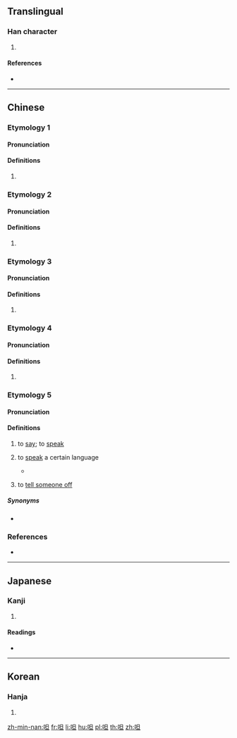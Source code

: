 {{character info/new}}
==Translingual==

===Han character===
{{Han char|rn=30|rad=口|as=05|sn=8|four=66010|canj=RAM|ids=⿰口旦}}

# {{defn|Han|sort=口05}}

====References====
* {{Han ref|kx=0184.010|dkj=03474|dj=0403.010|hdz=10600.010|uh=547E|ud=21630|bh=CBE3|bd=52195}}

----

==Chinese==
{{zh-forms}}

===Etymology 1===

====Pronunciation====
{{zh-pron
|m=dá
|c=daat3
|mc=y
|oc=y
|cat=
}}

====Definitions====
{{zh-hanzi}}

# {{rfdef|lang=zh}}

===Etymology 2===

====Pronunciation====
{{zh-pron
|m=dàn
|c=taan2
|cat=
}}

====Definitions====
{{zh-hanzi}}

# {{rfdef|lang=zh}}

===Etymology 3===

====Pronunciation====
{{zh-pron
|m=tǎ
|cat=
}}

====Definitions====
{{zh-hanzi}}

# {{zh-only used in|呾噠}}

===Etymology 4===

====Pronunciation====
{{zh-pron
|m=yà
|cat=
}}

====Definitions====
{{zh-hanzi}}

# {{rfdef|lang=zh}}

===Etymology 5===
{{zh-forms|alt=詚}}

====Pronunciation====
{{zh-pron
|m=
|c=
|h=
|md=
|mn=tàⁿ
|mn-t=dan3
|w=
|mc=
|oc=
|mn-ta=Nan-teochew-dan3.ogg
|cat=v
}}

====Definitions====
{{zh-hanzi}}

# {{lb|zh|Min Nan}} to [[say]]; to [[speak]]
#: {{zh-x|呾話|to [[speak]]; to [[talk]]|tr='''dan3''' uê7|MN-T}}
# {{lb|zh|Teochew}} to [[speak]] a certain language
#* {{zh-x|汝 覺得 呾 潮州話 在 新加坡 應 唔 應該 流傳 下去？抑是\啊是 華人 呾 華語 就 夠 了？|Do you think{{sic}} Teochew language should be preserved in Singapore or is Mandarin good enough?|MN-T|ref='''2015''', Li Wei, ''Multilingualism in the Chinese Diaspora Worldwide: Transnational Connections and Local Social Realities'', Routledge (ISBN 9781317638988), page 209}}
# {{lb|zh|Teochew}} to [[tell someone off]]

=====Synonyms=====
* {{sense|say}}
{{zh-dial|說}}

===References===
* {{R:twedu|B00303}}

----

==Japanese==

===Kanji===
{{ja-kanji|grade=|rs=口05}}

# {{defn|lang=ja|sort=口05}}

====Readings====
* {{ja-readings|on=[[たつ]] (tatsu), [[たち]] (tachi), [[あつ]] (atsu), [[えち]] (echi), [[てち]] (techi)|kun=[[しかりあう]] (shikariau), [[よびあう]] (yobiau)}}

----

==Korean==

===Hanja===
{{ko-hanja|hangeul=달|rv=dal|mr=tal}}

# {{defn|lang=ko|sort=口05}}

[[zh-min-nan:呾]]
[[fr:呾]]
[[li:呾]]
[[hu:呾]]
[[pl:呾]]
[[th:呾]]
[[zh:呾]]